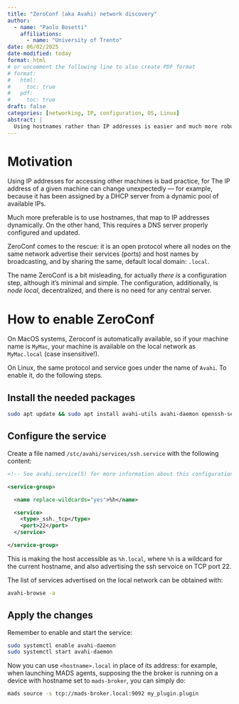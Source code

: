 ```yaml
---
title: "ZeroConf (aka Avahi) network discovery"
author:
  - name: "Paolo Bosetti"
    affiliations: 
      - name: "University of Trento"
date: 06/02/2025
date-modified: today
format: html
# or uncomment the following line to also create PDF format
# format: 
#   html:
#     toc: true
#   pdf:
#     toc: true
draft: false
categories: [networking, IP, configuration, OS, Linux]
abstract: |
  Using hostnames rather than IP addresses is easier and much more robust. In this guide, we learn how to setup a Linux box for advertising its address by using the Avahi protocol/service.
---
```


# Motivation

Using IP addresses for accessing other machines is bad practice, for The IP address of a given machine can change unexpectedly --- for example, because it has been assigned by a DHCP server from a dynamic pool of available IPs.

Much more preferable is to use hostnames, that map to IP addresses dynamically. On the other hand, This requires a DNS server properly configured and updated. 

ZeroConf comes to the rescue: it is an open protocol where all nodes on the same network advertise their services (ports) and host names by broadcasting, and by sharing the same, default local domain: `.local`.

The name ZeroConf is a bit misleading, for actually *there is* a configuration step, although it's minimal and simple. The configuration, additionally, is *node local*, decentralized, and there is no need for any central server.


# How to enable ZeroConf

On MacOS systems, Zeroconf is automatically available, so if your machine name is `MyMac`, your machine is available on the local network as `MyMac.local` (case insensitive!).

On Linux, the same protocol and service goes under the name of `Avahi`. To enable it, do the following steps.

## Install the needed packages

```bash
sudo apt update && sudo apt install avahi-utils avahi-daemon openssh-server
```

## Configure the service

Create a file named `/stc/avahi/services/ssh.service` with the following content:

```xml
<!-- See avahi.service(5) for more information about this configuration file -->

<service-group>

  <name replace-wildcards="yes">%h</name>

  <service>
    <type>_ssh._tcp</type>
    <port>22</port>
  </service>

</service-group>
```

This is making the host accessible as `%h.local`, where `%h` is a wildcard for the current hostname, and also advertising the ssh servoice on TCP port 22.

The list of services advertised on the local network can be obtained with:

```bash
avahi-browse -a
```

## Apply the changes

Remember to enable and start the service:

```bash
sudo systemctl enable avahi-daemon
sudo systemctl start avahi-daemon
```

Now you can use `<hostname>.local` in place of its address: for example, when launching MADS agents, supposing the the broker is running on a device with hostname set to `mads-broker`, you can simply do:

```bash
mads source -s tcp://mads-broker.local:9092 my_plugin.plugin
```

